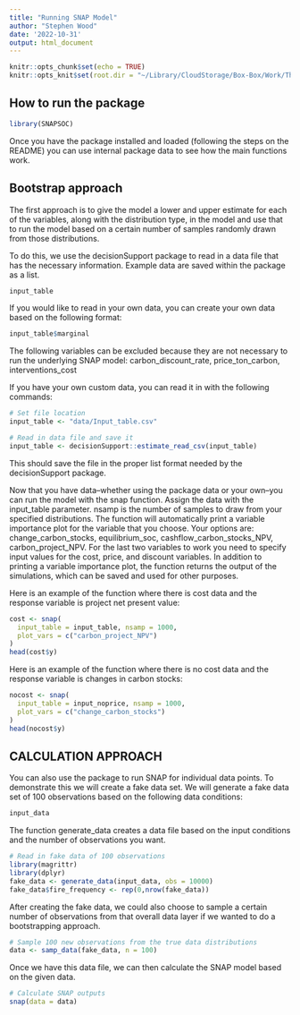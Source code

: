 ```yaml
---
title: "Running SNAP Model"
author: "Stephen Wood"
date: '2022-10-31'
output: html_document
---
```


```r
knitr::opts_chunk$set(echo = TRUE)
knitr::opts_knit$set(root.dir = "~/Library/CloudStorage/Box-Box/Work/The Nature Conservancy/Regional Teams/Africa/NRT Soil Carbon/SNAP")
```

## How to run the package
```r
library(SNAPSOC)
```
Once you have the package installed and loaded (following the steps on the README) you can use internal package data to see how the main functions work.

## Bootstrap approach
The first approach is to give the model a lower and upper estimate for each of the variables, along with the distribution type, in the model and use that to run the model based on a certain number of samples randomly drawn from those distributions.

To do this, we use the decisionSupport package to read in a data file that has the necessary information. Example data are saved within the package as a list.
```r
input_table
```

If you would like to read in your own data, you can create your own data based on the following format:

```r
input_table$marginal
```

The following variables can be excluded because they are not necessary to run the underlying SNAP model: carbon_discount_rate, price_ton_carbon, interventions_cost

If you have your own custom data, you can read it in with the following commands:

```r
# Set file location
input_table <- "data/Input_table.csv"

# Read in data file and save it
input_table <- decisionSupport::estimate_read_csv(input_table)
```

This should save the file in the proper list format needed by the decisionSupport package.

Now that you have data--whether using the package data or your own--you can run the model with the snap function. Assign the data with the input_table parameter. nsamp is the number of samples to draw from your specified distributions. The function will automatically print a variable importance plot for the variable that you choose. Your options are: change_carbon_stocks, equilibrium_soc, cashflow_carbon_stocks_NPV, carbon_project_NPV. For the last two variables to work you need to specify input values for the cost, price, and discount variables. In addition to printing a variable importance plot, the function returns the output of the simulations, which can be saved and used for other purposes.

Here is an example of the function where there is cost data and the response variable is project net present value:
```r
cost <- snap(
  input_table = input_table, nsamp = 1000,
  plot_vars = c("carbon_project_NPV")
)
head(cost$y)
```

Here is an example of the function where there is no cost data and the response variable is changes in carbon stocks:
```r
nocost <- snap(
  input_table = input_noprice, nsamp = 1000,
  plot_vars = c("change_carbon_stocks")
)
head(nocost$y)
```

## CALCULATION APPROACH
You can also use the package to run SNAP for individual data points. To demonstrate this we will create a fake data set. We will generate a fake data set of 100 observations based on the following data conditions:

```r
input_data
```

The function generate_data creates a data file based on the input conditions and the number of observations you want.
```r
# Read in fake data of 100 observations
library(magrittr)
library(dplyr)
fake_data <- generate_data(input_data, obs = 10000)
fake_data$fire_frequency <- rep(0,nrow(fake_data))
```

After creating the fake data, we could also choose to sample a certain number of observations from that overall data layer if we wanted to do a bootstrapping approach.
```r
# Sample 100 new observations from the true data distributions
data <- samp_data(fake_data, n = 100)
```

Once we have this data file, we can then calculate the SNAP model based on the given data.
```r
# Calculate SNAP outputs
snap(data = data)
```

